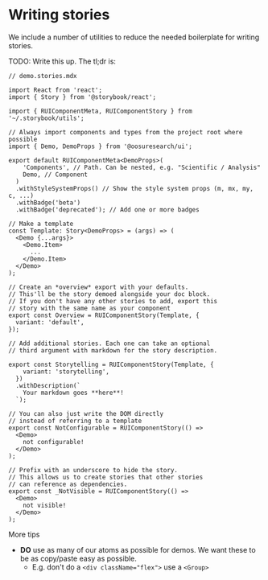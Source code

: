 
<Meta title="Contributing / Writing Stories" />

# Writing stories

We include a number of utilities to reduce the needed boilerplate for writing stories.

TODO: Write this up. The tl;dr is:

```tsx
// demo.stories.mdx

import React from 'react';
import { Story } from '@storybook/react';

import { RUIComponentMeta, RUIComponentStory } from '~/.storybook/utils';

// Always import components and types from the project root where possible
import { Demo, DemoProps } from '@oosuresearch/ui';

export default RUIComponentMeta<DemoProps>(
    'Components', // Path. Can be nested, e.g. "Scientific / Analysis"
    Demo, // Component
  )
  .withStyleSystemProps() // Show the style system props (m, mx, my, c, ...)
  .withBadge('beta')
  .withBadge('deprecated'); // Add one or more badges

// Make a template
const Template: Story<DemoProps> = (args) => (
  <Demo {...args}>
    <Demo.Item>
      ...
    </Demo.Item>
  </Demo>
);

// Create an *overview* export with your defaults.
// This'll be the story demoed alongside your doc block.
// If you don't have any other stories to add, export this
// story with the same name as your component
export const Overview = RUIComponentStory(Template, {
  variant: 'default',
});

// Add additional stories. Each one can take an optional
// third argument with markdown for the story description.

export const Storytelling = RUIComponentStory(Template, {
    variant: 'storytelling',
  })
  .withDescription(`
    Your markdown goes **here**!
  `);

// You can also just write the DOM directly
// instead of referring to a template
export const NotConfigurable = RUIComponentStory(() =>
  <Demo>
    not configurable!
  </Demo>
);

// Prefix with an underscore to hide the story.
// This allows us to create stories that other stories
// can reference as dependencies.
export const _NotVisible = RUIComponentStory(() =>
  <Demo>
    not visible!
  </Demo>
);
```

More tips

- **DO** use as many of our atoms as possible for demos. We want these to be as copy/paste easy as possible.
  - E.g. don't do a `<div className="flex">` use a `<Group>`